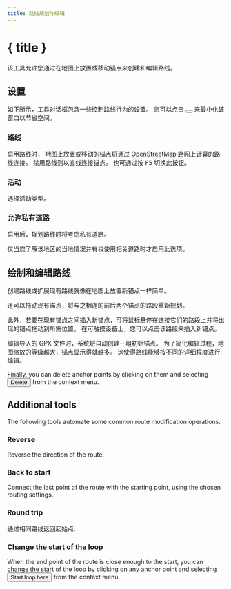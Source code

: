 ```yaml
---
title: 路线规划与编辑
---
```


<script>
</script>

# <Pencil size="24" class="inline-block" style="margin-bottom: 5px" /> { title }

该工具允许您通过在地图上放置或移动锚点来创建和编辑路线。

## 设置

如下所示，工具对话框包含一些控制路线行为的设置。
您可以点击 <button><SquareArrowUpLeft size="16" class="inline-block" style="margin-bottom: 2px" /></button> 来最小化该窗口以节省空间。

<div class="flex flex-row justify-center">
    <Routing minimizable={false} class="text-foreground p-3 border rounded-md shadow-lg" />
</div>

### <Route size="16" class="inline-block" style="margin-bottom: 2px" /> 路线

启用路线时， 地图上放置或移动的锚点将通过 <a href="https://www.openstreetmap.org" target="_blank">OpenStreetMap</a> 路网上计算的路线连接。
禁用路线则以直线连接锚点。
也可通过按 <kbd>F5</kbd> 切换此按钮。

### <Bike size="16" class="inline-block" style="margin-bottom: 2px" /> 活动

选择活动类型。

### <TriangleAlert size="16" class="inline-block" style="margin-bottom: 2px" /> 允许私有道路

启用后，规划路线时将考虑私有道路。

<DocsNote type="warning">

仅当您了解该地区的当地情况并有权使用相关道路时才启用此选项。

</DocsNote>

## 绘制和编辑路线

创建路线或扩展现有路线就像在地图上放置新锚点一样简单。

还可以拖动现有锚点，将与之相连的前后两个锚点的路段重新规划。

此外，若要在现有锚点之间插入新锚点，可将鼠标悬停在连接它们的路段上并将出现的锚点拖动到所需位置。
在可触摸设备上，您可以点击该路段来插入新锚点。

<DocsNote>

编辑导入的 GPX 文件时，系统将自动创建一组初始锚点。
为了简化编辑过程，地图缩放的等级越大，锚点显示得就越多。
这使得路线能够按不同的详细程度进行编辑。

</DocsNote>

Finally, you can delete anchor points by clicking on them and selecting <button><Trash2 size="16" class="inline-block" style="margin-bottom: 4px" /> Delete</button> from the context menu.

<DocsImage src="tools/routing" alt="Anchor points allow you to easily edit a route." />

## Additional tools

The following tools automate some common route modification operations.

### <ArrowRightLeft size="16" class="inline-block" style="margin-bottom: 2px" /> Reverse

Reverse the direction of the route.

### <Home size="16" class="inline-block" style="margin-bottom: 2px" /> Back to start

Connect the last point of the route with the starting point, using the chosen routing settings.

### <Repeat size="16" class="inline-block" style="margin-bottom: 2px" /> Round trip

通过相同路线返回起始点.

### <CirclePlay size="16" class="inline-block" style="margin-bottom: 2px" /> Change the start of the loop

When the end point of the route is close enough to the start, you can change the start of the loop by clicking on any anchor point and selecting <button><CirclePlay size="16" class="inline-block" style="margin-bottom: 2px" /> Start loop here</button> from the context menu.
